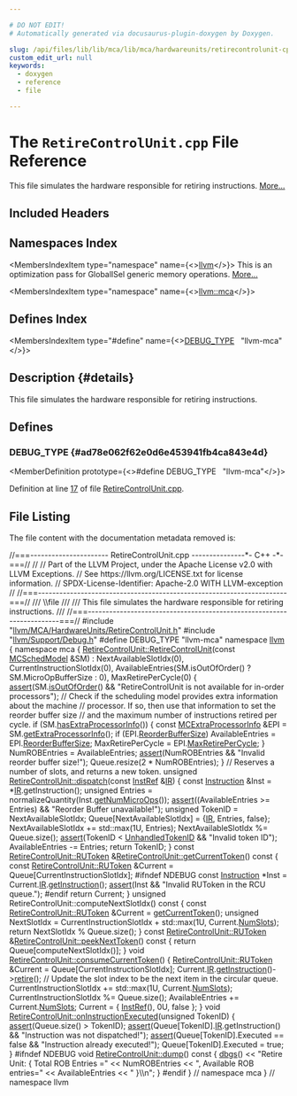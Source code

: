 ```yaml
---

# DO NOT EDIT!
# Automatically generated via docusaurus-plugin-doxygen by Doxygen.

slug: /api/files/lib/lib/mca/lib/mca/hardwareunits/retirecontrolunit-cpp
custom_edit_url: null
keywords:
  - doxygen
  - reference
  - file

---
```





# The `RetireControlUnit.cpp` File Reference

<DoxygenPage pluginConfig={pluginConfig}>

This file simulates the hardware responsible for retiring instructions. <a href="#details">More...</a>

## Included Headers

<IncludesList>
<IncludesListItem
  filePath="llvm/MCA/HardwareUnits/RetireControlUnit.h"
  permalink="/docs/api/files/include/include/llvm/include/llvm/mca/include/llvm/mca/hardwareunits/retirecontrolunit-h"
  isLocal="true" />
<IncludesListItem
  filePath="llvm/Support/Debug.h"
  permalink="/docs/api/files/include/include/llvm/include/llvm/support/debug-h"
  isLocal="true" />
</IncludesList>

## Namespaces Index

<MembersIndex>

<MembersIndexItem
  type="namespace"
  name={<><a href="/docs/api/namespaces/llvm">llvm</a></>}>
This is an optimization pass for GlobalISel generic memory operations. <a href="/docs/api/namespaces/llvm/#details">More...</a>
</MembersIndexItem>

<MembersIndexItem
  type="namespace"
  name={<><a href="/docs/api/namespaces/llvm/mca">llvm::mca</a></>}>
</MembersIndexItem>

</MembersIndex>

## Defines Index

<MembersIndex>

<MembersIndexItem
  type="#define"
  name={<><a href="#ad78e062f62e0d6e453941fb4ca843e4d">DEBUG&#95;TYPE</a>&nbsp;&nbsp;&nbsp;&quot;llvm-mca&quot;</>}>
</MembersIndexItem>

</MembersIndex>

## Description {#details}

This file simulates the hardware responsible for retiring instructions.

<SectionDefinition>

## Defines

### DEBUG&#95;TYPE {#ad78e062f62e0d6e453941fb4ca843e4d}

<MemberDefinition
  prototype={<>#define DEBUG&#95;TYPE&nbsp;&nbsp;&nbsp;&quot;llvm-mca&quot;</>}>

Definition at line <a href="#l00017">17</a> of file <a href="/docs/api/files/lib/lib/mca/lib/mca/hardwareunits/retirecontrolunit-cpp">RetireControlUnit.cpp</a>.
</MemberDefinition>

</SectionDefinition>

## File Listing

The file content with the documentation metadata removed is:

<ProgramListing>

<Link id="l00001" /><CodeLine lineNumber="1"><Highlight kind="comment">//===---------------------- RetireControlUnit.cpp ---------------&#42;- C++ -&#42;-===//</Highlight><Highlight kind="normal"></Highlight></CodeLine>
<Link id="l00002" /><CodeLine lineNumber="2"><Highlight kind="normal"></Highlight><Highlight kind="comment">//</Highlight><Highlight kind="normal"></Highlight></CodeLine>
<Link id="l00003" /><CodeLine lineNumber="3"><Highlight kind="normal"></Highlight><Highlight kind="comment">// Part of the LLVM Project, under the Apache License v2.0 with LLVM Exceptions.</Highlight><Highlight kind="normal"></Highlight></CodeLine>
<Link id="l00004" /><CodeLine lineNumber="4"><Highlight kind="normal"></Highlight><Highlight kind="comment">// See https://llvm.org/LICENSE.txt for license information.</Highlight><Highlight kind="normal"></Highlight></CodeLine>
<Link id="l00005" /><CodeLine lineNumber="5"><Highlight kind="normal"></Highlight><Highlight kind="comment">// SPDX-License-Identifier: Apache-2.0 WITH LLVM-exception</Highlight><Highlight kind="normal"></Highlight></CodeLine>
<Link id="l00006" /><CodeLine lineNumber="6"><Highlight kind="normal"></Highlight><Highlight kind="comment">//</Highlight><Highlight kind="normal"></Highlight></CodeLine>
<Link id="l00007" /><CodeLine lineNumber="7"><Highlight kind="normal"></Highlight><Highlight kind="comment">//===----------------------------------------------------------------------===//</Highlight><Highlight kind="comment"></Highlight></CodeLine>
<Link id="l00008" /><CodeLine lineNumber="8"><Highlight kind="comment">/// \\file</Highlight></CodeLine>
<Link id="l00009" /><CodeLine lineNumber="9"><Highlight kind="comment">///</Highlight></CodeLine>
<Link id="l00010" /><CodeLine lineNumber="10"><Highlight kind="comment">/// This file simulates the hardware responsible for retiring instructions.</Highlight></CodeLine>
<Link id="l00011" /><CodeLine lineNumber="11"><Highlight kind="comment">///</Highlight><Highlight kind="normal"></Highlight></CodeLine>
<Link id="l00012" /><CodeLine lineNumber="12"><Highlight kind="normal"></Highlight><Highlight kind="comment">//===----------------------------------------------------------------------===//</Highlight><Highlight kind="normal"></Highlight></CodeLine>
<Link id="l00013" /><CodeLine lineNumber="13"><Highlight kind="normal"></Highlight></CodeLine>
<Link id="l00014" /><CodeLine lineNumber="14"><Highlight kind="normal"></Highlight><Highlight kind="preprocessor">#include &quot;<a href="/docs/api/files/include/include/llvm/include/llvm/mca/include/llvm/mca/hardwareunits/retirecontrolunit-h">llvm/MCA/HardwareUnits/RetireControlUnit.h</a>&quot;</Highlight><Highlight kind="normal"></Highlight></CodeLine>
<Link id="l00015" /><CodeLine lineNumber="15"><Highlight kind="normal"></Highlight><Highlight kind="preprocessor">#include &quot;<a href="/docs/api/files/include/include/llvm/include/llvm/support/debug-h">llvm/Support/Debug.h</a>&quot;</Highlight><Highlight kind="normal"></Highlight></CodeLine>
<Link id="l00016" /><CodeLine lineNumber="16"><Highlight kind="normal"></Highlight></CodeLine>
<Link id="l00017" /><CodeLine lineNumber="17" lineLink="#ad78e062f62e0d6e453941fb4ca843e4d"><Highlight kind="normal"></Highlight><Highlight kind="preprocessor">#define DEBUG&#95;TYPE &quot;llvm-mca&quot;</Highlight><Highlight kind="normal"></Highlight></CodeLine>
<Link id="l00018" /><CodeLine lineNumber="18"><Highlight kind="normal"></Highlight></CodeLine>
<Link id="l00019" /><CodeLine lineNumber="19"><Highlight kind="normal"></Highlight><Highlight kind="keyword">namespace </Highlight><Highlight kind="normal"><a href="/docs/api/namespaces/llvm">llvm</a> &#123;</Highlight></CodeLine>
<Link id="l00020" /><CodeLine lineNumber="20"><Highlight kind="normal"></Highlight><Highlight kind="keyword">namespace </Highlight><Highlight kind="normal">mca &#123;</Highlight></CodeLine>
<Link id="l00021" /><CodeLine lineNumber="21"><Highlight kind="normal"></Highlight></CodeLine>
<Link id="l00022" /><CodeLine lineNumber="22" lineLink="/docs/api/structs/llvm/mca/retirecontrolunit/#a90de9bdaf1a6c428ea958a2850bdc6a9"><Highlight kind="normal"><a href="/docs/api/structs/llvm/mca/retirecontrolunit/#a90de9bdaf1a6c428ea958a2850bdc6a9">RetireControlUnit::RetireControlUnit</a>(</Highlight><Highlight kind="keyword">const</Highlight><Highlight kind="normal"> <a href="/docs/api/structs/llvm/mcschedmodel">MCSchedModel</a> &amp;SM)</Highlight></CodeLine>
<Link id="l00023" /><CodeLine lineNumber="23"><Highlight kind="normal">    : NextAvailableSlotIdx(0), CurrentInstructionSlotIdx(0),</Highlight></CodeLine>
<Link id="l00024" /><CodeLine lineNumber="24"><Highlight kind="normal">      AvailableEntries(SM.isOutOfOrder() ? SM.MicroOpBufferSize : 0),</Highlight></CodeLine>
<Link id="l00025" /><CodeLine lineNumber="25"><Highlight kind="normal">      MaxRetirePerCycle(0) &#123;</Highlight></CodeLine>
<Link id="l00026" /><CodeLine lineNumber="26"><Highlight kind="normal">  <a href="/docs/api/files/lib/lib/target/lib/target/amdgpu/silowercontrolflow-cpp/#a4868c5d81c5ccc98c47aeab6244346a0">assert</a>(SM.<a href="/docs/api/structs/llvm/mcschedmodel/#a17c82641b0ce9632ce1baaf54a71db6e">isOutOfOrder</a>() &amp;&amp;</Highlight></CodeLine>
<Link id="l00027" /><CodeLine lineNumber="27"><Highlight kind="normal">         </Highlight><Highlight kind="stringliteral">&quot;RetireControlUnit is not available for in-order processors&quot;</Highlight><Highlight kind="normal">);</Highlight></CodeLine>
<Link id="l00028" /><CodeLine lineNumber="28"><Highlight kind="normal">  </Highlight><Highlight kind="comment">// Check if the scheduling model provides extra information about the machine</Highlight><Highlight kind="normal"></Highlight></CodeLine>
<Link id="l00029" /><CodeLine lineNumber="29"><Highlight kind="normal">  </Highlight><Highlight kind="comment">// processor. If so, then use that information to set the reorder buffer size</Highlight><Highlight kind="normal"></Highlight></CodeLine>
<Link id="l00030" /><CodeLine lineNumber="30"><Highlight kind="normal">  </Highlight><Highlight kind="comment">// and the maximum number of instructions retired per cycle.</Highlight><Highlight kind="normal"></Highlight></CodeLine>
<Link id="l00031" /><CodeLine lineNumber="31"><Highlight kind="normal">  </Highlight><Highlight kind="keywordflow">if</Highlight><Highlight kind="normal"> (SM.<a href="/docs/api/structs/llvm/mcschedmodel/#a20ed429316e50733da37685169d39f68">hasExtraProcessorInfo</a>()) &#123;</Highlight></CodeLine>
<Link id="l00032" /><CodeLine lineNumber="32"><Highlight kind="normal">    </Highlight><Highlight kind="keyword">const</Highlight><Highlight kind="normal"> <a href="/docs/api/structs/llvm/mcextraprocessorinfo">MCExtraProcessorInfo</a> &amp;EPI = SM.<a href="/docs/api/structs/llvm/mcschedmodel/#a4f78162e652232c8233dcb3967834780">getExtraProcessorInfo</a>();</Highlight></CodeLine>
<Link id="l00033" /><CodeLine lineNumber="33"><Highlight kind="normal">    </Highlight><Highlight kind="keywordflow">if</Highlight><Highlight kind="normal"> (EPI.<a href="/docs/api/structs/llvm/mcextraprocessorinfo/#a6f9afb53a50ae6df286b80f2f9c21d17">ReorderBufferSize</a>)</Highlight></CodeLine>
<Link id="l00034" /><CodeLine lineNumber="34"><Highlight kind="normal">      AvailableEntries = EPI.<a href="/docs/api/structs/llvm/mcextraprocessorinfo/#a6f9afb53a50ae6df286b80f2f9c21d17">ReorderBufferSize</a>;</Highlight></CodeLine>
<Link id="l00035" /><CodeLine lineNumber="35"><Highlight kind="normal">    MaxRetirePerCycle = EPI.<a href="/docs/api/structs/llvm/mcextraprocessorinfo/#a0e1542e165aa2b726469db6e4c13c345">MaxRetirePerCycle</a>;</Highlight></CodeLine>
<Link id="l00036" /><CodeLine lineNumber="36"><Highlight kind="normal">  &#125;</Highlight></CodeLine>
<Link id="l00037" /><CodeLine lineNumber="37"><Highlight kind="normal">  NumROBEntries = AvailableEntries;</Highlight></CodeLine>
<Link id="l00038" /><CodeLine lineNumber="38"><Highlight kind="normal">  <a href="/docs/api/files/lib/lib/target/lib/target/amdgpu/silowercontrolflow-cpp/#a4868c5d81c5ccc98c47aeab6244346a0">assert</a>(NumROBEntries &amp;&amp; </Highlight><Highlight kind="stringliteral">&quot;Invalid reorder buffer size!&quot;</Highlight><Highlight kind="normal">);</Highlight></CodeLine>
<Link id="l00039" /><CodeLine lineNumber="39"><Highlight kind="normal">  Queue.resize(2 &#42; NumROBEntries);</Highlight></CodeLine>
<Link id="l00040" /><CodeLine lineNumber="40"><Highlight kind="normal">&#125;</Highlight></CodeLine>
<Link id="l00041" /><CodeLine lineNumber="41"><Highlight kind="normal"></Highlight></CodeLine>
<Link id="l00042" /><CodeLine lineNumber="42"><Highlight kind="normal"></Highlight><Highlight kind="comment">// Reserves a number of slots, and returns a new token.</Highlight><Highlight kind="normal"></Highlight></CodeLine>
<Link id="l00043" /><CodeLine lineNumber="43" lineLink="/docs/api/structs/llvm/mca/retirecontrolunit/#ad03428817244b060d06091dca8afdd9e"><Highlight kind="normal"></Highlight><Highlight kind="keywordtype">unsigned</Highlight><Highlight kind="normal"> <a href="/docs/api/structs/llvm/mca/retirecontrolunit/#ad03428817244b060d06091dca8afdd9e">RetireControlUnit::dispatch</a>(</Highlight><Highlight kind="keyword">const</Highlight><Highlight kind="normal"> <a href="/docs/api/classes/llvm/mca/instref">InstRef</a> &amp;<a href="/docs/api/files/lib/lib/codegen/lib/codegen/globalisel/legalizer-cpp/#a05ab4853f7153e537774d02580e761ec">IR</a>) &#123;</Highlight></CodeLine>
<Link id="l00044" /><CodeLine lineNumber="44"><Highlight kind="normal">  </Highlight><Highlight kind="keyword">const</Highlight><Highlight kind="normal"> <a href="/docs/api/classes/llvm/mca/instruction">Instruction</a> &amp;Inst = &#42;<a href="/docs/api/files/lib/lib/codegen/lib/codegen/globalisel/legalizer-cpp/#a05ab4853f7153e537774d02580e761ec">IR</a>.getInstruction();</Highlight></CodeLine>
<Link id="l00045" /><CodeLine lineNumber="45"><Highlight kind="normal">  </Highlight><Highlight kind="keywordtype">unsigned</Highlight><Highlight kind="normal"> Entries = normalizeQuantity(Inst.<a href="/docs/api/classes/llvm/mca/instructionbase/#a4087002e3862771c1973a3df268c97d3">getNumMicroOps</a>());</Highlight></CodeLine>
<Link id="l00046" /><CodeLine lineNumber="46"><Highlight kind="normal">  <a href="/docs/api/files/lib/lib/target/lib/target/amdgpu/silowercontrolflow-cpp/#a4868c5d81c5ccc98c47aeab6244346a0">assert</a>((AvailableEntries &gt;= Entries) &amp;&amp; </Highlight><Highlight kind="stringliteral">&quot;Reorder Buffer unavailable!&quot;</Highlight><Highlight kind="normal">);</Highlight></CodeLine>
<Link id="l00047" /><CodeLine lineNumber="47"><Highlight kind="normal"></Highlight></CodeLine>
<Link id="l00048" /><CodeLine lineNumber="48"><Highlight kind="normal">  </Highlight><Highlight kind="keywordtype">unsigned</Highlight><Highlight kind="normal"> TokenID = NextAvailableSlotIdx;</Highlight></CodeLine>
<Link id="l00049" /><CodeLine lineNumber="49"><Highlight kind="normal">  Queue&#91;NextAvailableSlotIdx&#93; = &#123;<a href="/docs/api/files/lib/lib/codegen/lib/codegen/globalisel/legalizer-cpp/#a05ab4853f7153e537774d02580e761ec">IR</a>, Entries, </Highlight><Highlight kind="keyword">false</Highlight><Highlight kind="normal">&#125;;</Highlight></CodeLine>
<Link id="l00050" /><CodeLine lineNumber="50"><Highlight kind="normal">  NextAvailableSlotIdx += std::max(1U, Entries);</Highlight></CodeLine>
<Link id="l00051" /><CodeLine lineNumber="51"><Highlight kind="normal">  NextAvailableSlotIdx %= Queue.size();</Highlight></CodeLine>
<Link id="l00052" /><CodeLine lineNumber="52"><Highlight kind="normal">  <a href="/docs/api/files/lib/lib/target/lib/target/amdgpu/silowercontrolflow-cpp/#a4868c5d81c5ccc98c47aeab6244346a0">assert</a>(TokenID &lt; <a href="/docs/api/structs/llvm/mca/retirecontrolunit/#a6294c75df6e9403d50b6affde62660f3">UnhandledTokenID</a> &amp;&amp; </Highlight><Highlight kind="stringliteral">&quot;Invalid token ID&quot;</Highlight><Highlight kind="normal">);</Highlight></CodeLine>
<Link id="l00053" /><CodeLine lineNumber="53"><Highlight kind="normal"></Highlight></CodeLine>
<Link id="l00054" /><CodeLine lineNumber="54"><Highlight kind="normal">  AvailableEntries -= Entries;</Highlight></CodeLine>
<Link id="l00055" /><CodeLine lineNumber="55"><Highlight kind="normal">  </Highlight><Highlight kind="keywordflow">return</Highlight><Highlight kind="normal"> TokenID;</Highlight></CodeLine>
<Link id="l00056" /><CodeLine lineNumber="56"><Highlight kind="normal">&#125;</Highlight></CodeLine>
<Link id="l00057" /><CodeLine lineNumber="57"><Highlight kind="normal"></Highlight></CodeLine>
<Link id="l00058" /><CodeLine lineNumber="58" lineLink="/docs/api/structs/llvm/mca/retirecontrolunit/#acab7dc4684afbbe5d4d3e3fb3d6c6d40"><Highlight kind="normal"></Highlight><Highlight kind="keyword">const</Highlight><Highlight kind="normal"> <a href="/docs/api/structs/llvm/mca/retirecontrolunit/rutoken">RetireControlUnit::RUToken</a> &amp;<a href="/docs/api/structs/llvm/mca/retirecontrolunit/#acab7dc4684afbbe5d4d3e3fb3d6c6d40">RetireControlUnit::getCurrentToken</a>()</Highlight><Highlight kind="keyword"> const </Highlight><Highlight kind="normal">&#123;</Highlight></CodeLine>
<Link id="l00059" /><CodeLine lineNumber="59"><Highlight kind="normal">  </Highlight><Highlight kind="keyword">const</Highlight><Highlight kind="normal"> <a href="/docs/api/structs/llvm/mca/retirecontrolunit/rutoken">RetireControlUnit::RUToken</a> &amp;Current = Queue&#91;CurrentInstructionSlotIdx&#93;;</Highlight></CodeLine>
<Link id="l00060" /><CodeLine lineNumber="60"><Highlight kind="normal"></Highlight><Highlight kind="preprocessor">#ifndef NDEBUG</Highlight><Highlight kind="normal"></Highlight></CodeLine>
<Link id="l00061" /><CodeLine lineNumber="61"><Highlight kind="normal">  </Highlight><Highlight kind="keyword">const</Highlight><Highlight kind="normal"> <a href="/docs/api/classes/llvm/mca/instruction">Instruction</a> &#42;Inst = Current.<a href="/docs/api/structs/llvm/mca/retirecontrolunit/rutoken/#a082a604d529a20e0c27cca3ccff88686">IR</a>.<a href="/docs/api/classes/llvm/mca/instref/#a69caf8d10a6b7cc6b1a5f063e2bd3c8a">getInstruction</a>();</Highlight></CodeLine>
<Link id="l00062" /><CodeLine lineNumber="62"><Highlight kind="normal">  <a href="/docs/api/files/lib/lib/target/lib/target/amdgpu/silowercontrolflow-cpp/#a4868c5d81c5ccc98c47aeab6244346a0">assert</a>(Inst &amp;&amp; </Highlight><Highlight kind="stringliteral">&quot;Invalid RUToken in the RCU queue.&quot;</Highlight><Highlight kind="normal">);</Highlight></CodeLine>
<Link id="l00063" /><CodeLine lineNumber="63"><Highlight kind="normal"></Highlight><Highlight kind="preprocessor">#endif</Highlight><Highlight kind="normal"></Highlight></CodeLine>
<Link id="l00064" /><CodeLine lineNumber="64"><Highlight kind="normal">  </Highlight><Highlight kind="keywordflow">return</Highlight><Highlight kind="normal"> Current;</Highlight></CodeLine>
<Link id="l00065" /><CodeLine lineNumber="65"><Highlight kind="normal">&#125;</Highlight></CodeLine>
<Link id="l00066" /><CodeLine lineNumber="66"><Highlight kind="normal"></Highlight></CodeLine>
<Link id="l00067" /><CodeLine lineNumber="67"><Highlight kind="normal"></Highlight><Highlight kind="keywordtype">unsigned</Highlight><Highlight kind="normal"> RetireControlUnit::computeNextSlotIdx()</Highlight><Highlight kind="keyword"> const </Highlight><Highlight kind="normal">&#123;</Highlight></CodeLine>
<Link id="l00068" /><CodeLine lineNumber="68"><Highlight kind="normal">  </Highlight><Highlight kind="keyword">const</Highlight><Highlight kind="normal"> <a href="/docs/api/structs/llvm/mca/retirecontrolunit/rutoken">RetireControlUnit::RUToken</a> &amp;Current = <a href="/docs/api/structs/llvm/mca/retirecontrolunit/#acab7dc4684afbbe5d4d3e3fb3d6c6d40">getCurrentToken</a>();</Highlight></CodeLine>
<Link id="l00069" /><CodeLine lineNumber="69"><Highlight kind="normal">  </Highlight><Highlight kind="keywordtype">unsigned</Highlight><Highlight kind="normal"> NextSlotIdx = CurrentInstructionSlotIdx + std::max(1U, Current.<a href="/docs/api/structs/llvm/mca/retirecontrolunit/rutoken/#a3f776b0f155d7da8044a7fd88f83515f">NumSlots</a>);</Highlight></CodeLine>
<Link id="l00070" /><CodeLine lineNumber="70"><Highlight kind="normal">  </Highlight><Highlight kind="keywordflow">return</Highlight><Highlight kind="normal"> NextSlotIdx % Queue.size();</Highlight></CodeLine>
<Link id="l00071" /><CodeLine lineNumber="71"><Highlight kind="normal">&#125;</Highlight></CodeLine>
<Link id="l00072" /><CodeLine lineNumber="72"><Highlight kind="normal"></Highlight></CodeLine>
<Link id="l00073" /><CodeLine lineNumber="73" lineLink="/docs/api/structs/llvm/mca/retirecontrolunit/#ae90de6e28096431fb70b944ffcd611ca"><Highlight kind="normal"></Highlight><Highlight kind="keyword">const</Highlight><Highlight kind="normal"> <a href="/docs/api/structs/llvm/mca/retirecontrolunit/rutoken">RetireControlUnit::RUToken</a> &amp;<a href="/docs/api/structs/llvm/mca/retirecontrolunit/#ae90de6e28096431fb70b944ffcd611ca">RetireControlUnit::peekNextToken</a>()</Highlight><Highlight kind="keyword"> const </Highlight><Highlight kind="normal">&#123;</Highlight></CodeLine>
<Link id="l00074" /><CodeLine lineNumber="74"><Highlight kind="normal">  </Highlight><Highlight kind="keywordflow">return</Highlight><Highlight kind="normal"> Queue&#91;computeNextSlotIdx()&#93;;</Highlight></CodeLine>
<Link id="l00075" /><CodeLine lineNumber="75"><Highlight kind="normal">&#125;</Highlight></CodeLine>
<Link id="l00076" /><CodeLine lineNumber="76"><Highlight kind="normal"></Highlight></CodeLine>
<Link id="l00077" /><CodeLine lineNumber="77" lineLink="/docs/api/structs/llvm/mca/retirecontrolunit/#af830bc0573e2b15a668a9ae57edcab3d"><Highlight kind="normal"></Highlight><Highlight kind="keywordtype">void</Highlight><Highlight kind="normal"> <a href="/docs/api/structs/llvm/mca/retirecontrolunit/#af830bc0573e2b15a668a9ae57edcab3d">RetireControlUnit::consumeCurrentToken</a>() &#123;</Highlight></CodeLine>
<Link id="l00078" /><CodeLine lineNumber="78"><Highlight kind="normal">  <a href="/docs/api/structs/llvm/mca/retirecontrolunit/rutoken">RetireControlUnit::RUToken</a> &amp;Current = Queue&#91;CurrentInstructionSlotIdx&#93;;</Highlight></CodeLine>
<Link id="l00079" /><CodeLine lineNumber="79"><Highlight kind="normal">  Current.<a href="/docs/api/structs/llvm/mca/retirecontrolunit/rutoken/#a082a604d529a20e0c27cca3ccff88686">IR</a>.<a href="/docs/api/classes/llvm/mca/instref/#a69caf8d10a6b7cc6b1a5f063e2bd3c8a">getInstruction</a>()-&gt;<a href="/docs/api/classes/llvm/mca/instruction/#ae7417649c998bfedb839b3cbc4a59893">retire</a>();</Highlight></CodeLine>
<Link id="l00080" /><CodeLine lineNumber="80"><Highlight kind="normal"></Highlight></CodeLine>
<Link id="l00081" /><CodeLine lineNumber="81"><Highlight kind="normal">  </Highlight><Highlight kind="comment">// Update the slot index to be the next item in the circular queue.</Highlight><Highlight kind="normal"></Highlight></CodeLine>
<Link id="l00082" /><CodeLine lineNumber="82"><Highlight kind="normal">  CurrentInstructionSlotIdx += std::max(1U, Current.<a href="/docs/api/structs/llvm/mca/retirecontrolunit/rutoken/#a3f776b0f155d7da8044a7fd88f83515f">NumSlots</a>);</Highlight></CodeLine>
<Link id="l00083" /><CodeLine lineNumber="83"><Highlight kind="normal">  CurrentInstructionSlotIdx %= Queue.size();</Highlight></CodeLine>
<Link id="l00084" /><CodeLine lineNumber="84"><Highlight kind="normal">  AvailableEntries += Current.<a href="/docs/api/structs/llvm/mca/retirecontrolunit/rutoken/#a3f776b0f155d7da8044a7fd88f83515f">NumSlots</a>;</Highlight></CodeLine>
<Link id="l00085" /><CodeLine lineNumber="85"><Highlight kind="normal">  Current = &#123; <a href="/docs/api/classes/llvm/mca/instref">InstRef</a>(), 0U, </Highlight><Highlight kind="keyword">false</Highlight><Highlight kind="normal"> &#125;;</Highlight></CodeLine>
<Link id="l00086" /><CodeLine lineNumber="86"><Highlight kind="normal">&#125;</Highlight></CodeLine>
<Link id="l00087" /><CodeLine lineNumber="87"><Highlight kind="normal"></Highlight></CodeLine>
<Link id="l00088" /><CodeLine lineNumber="88" lineLink="/docs/api/structs/llvm/mca/retirecontrolunit/#a99eab7149433edc8264c153810849952"><Highlight kind="normal"></Highlight><Highlight kind="keywordtype">void</Highlight><Highlight kind="normal"> <a href="/docs/api/structs/llvm/mca/retirecontrolunit/#a99eab7149433edc8264c153810849952">RetireControlUnit::onInstructionExecuted</a>(</Highlight><Highlight kind="keywordtype">unsigned</Highlight><Highlight kind="normal"> TokenID) &#123;</Highlight></CodeLine>
<Link id="l00089" /><CodeLine lineNumber="89"><Highlight kind="normal">  <a href="/docs/api/files/lib/lib/target/lib/target/amdgpu/silowercontrolflow-cpp/#a4868c5d81c5ccc98c47aeab6244346a0">assert</a>(Queue.size() &gt; TokenID);</Highlight></CodeLine>
<Link id="l00090" /><CodeLine lineNumber="90"><Highlight kind="normal">  <a href="/docs/api/files/lib/lib/target/lib/target/amdgpu/silowercontrolflow-cpp/#a4868c5d81c5ccc98c47aeab6244346a0">assert</a>(Queue&#91;TokenID&#93;.<a href="/docs/api/files/lib/lib/codegen/lib/codegen/globalisel/legalizer-cpp/#a05ab4853f7153e537774d02580e761ec">IR</a>.getInstruction() &amp;&amp; </Highlight><Highlight kind="stringliteral">&quot;Instruction was not dispatched!&quot;</Highlight><Highlight kind="normal">);</Highlight></CodeLine>
<Link id="l00091" /><CodeLine lineNumber="91"><Highlight kind="normal">  <a href="/docs/api/files/lib/lib/target/lib/target/amdgpu/silowercontrolflow-cpp/#a4868c5d81c5ccc98c47aeab6244346a0">assert</a>(Queue&#91;TokenID&#93;.Executed == </Highlight><Highlight kind="keyword">false</Highlight><Highlight kind="normal"> &amp;&amp; </Highlight><Highlight kind="stringliteral">&quot;Instruction already executed!&quot;</Highlight><Highlight kind="normal">);</Highlight></CodeLine>
<Link id="l00092" /><CodeLine lineNumber="92"><Highlight kind="normal">  Queue&#91;TokenID&#93;.Executed = </Highlight><Highlight kind="keyword">true</Highlight><Highlight kind="normal">;</Highlight></CodeLine>
<Link id="l00093" /><CodeLine lineNumber="93"><Highlight kind="normal">&#125;</Highlight></CodeLine>
<Link id="l00094" /><CodeLine lineNumber="94"><Highlight kind="normal"></Highlight></CodeLine>
<Link id="l00095" /><CodeLine lineNumber="95"><Highlight kind="normal"></Highlight><Highlight kind="preprocessor">#ifndef NDEBUG</Highlight><Highlight kind="normal"></Highlight></CodeLine>
<Link id="l00096" /><CodeLine lineNumber="96" lineLink="/docs/api/structs/llvm/mca/retirecontrolunit/#ab9754ca17ca12f24c9e82dc0d87f50f2"><Highlight kind="normal"></Highlight><Highlight kind="keywordtype">void</Highlight><Highlight kind="normal"> <a href="/docs/api/structs/llvm/mca/retirecontrolunit/#ab9754ca17ca12f24c9e82dc0d87f50f2">RetireControlUnit::dump</a>()</Highlight><Highlight kind="keyword"> const </Highlight><Highlight kind="normal">&#123;</Highlight></CodeLine>
<Link id="l00097" /><CodeLine lineNumber="97"><Highlight kind="normal">  <a href="/docs/api/namespaces/llvm/#a7c46c742c31be54870e2038048e6b391">dbgs</a>() &lt;&lt; </Highlight><Highlight kind="stringliteral">&quot;Retire Unit: &#123; Total ROB Entries =&quot;</Highlight><Highlight kind="normal"> &lt;&lt; NumROBEntries</Highlight></CodeLine>
<Link id="l00098" /><CodeLine lineNumber="98"><Highlight kind="normal">         &lt;&lt; </Highlight><Highlight kind="stringliteral">&quot;, Available ROB entries=&quot;</Highlight><Highlight kind="normal"> &lt;&lt; AvailableEntries &lt;&lt; </Highlight><Highlight kind="stringliteral">&quot; &#125;\\n&quot;</Highlight><Highlight kind="normal">;</Highlight></CodeLine>
<Link id="l00099" /><CodeLine lineNumber="99"><Highlight kind="normal">&#125;</Highlight></CodeLine>
<Link id="l00100" /><CodeLine lineNumber="100"><Highlight kind="normal"></Highlight><Highlight kind="preprocessor">#endif</Highlight><Highlight kind="normal"></Highlight></CodeLine>
<Link id="l00101" /><CodeLine lineNumber="101"><Highlight kind="normal"></Highlight></CodeLine>
<Link id="l00102" /><CodeLine lineNumber="102"><Highlight kind="normal">&#125; </Highlight><Highlight kind="comment">// namespace mca</Highlight><Highlight kind="normal"></Highlight></CodeLine>
<Link id="l00103" /><CodeLine lineNumber="103"><Highlight kind="normal">&#125; </Highlight><Highlight kind="comment">// namespace llvm</Highlight><Highlight kind="normal"></Highlight></CodeLine>

</ProgramListing>


</DoxygenPage>
